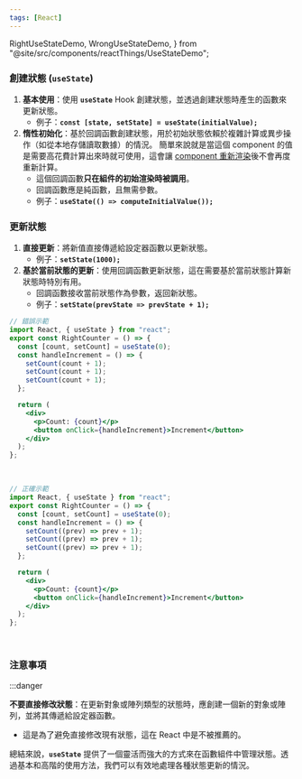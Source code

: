 ```yaml
---
tags: [React]
---
```


  RightUseStateDemo,
  WrongUseStateDemo,
} from "@site/src/components/reactThings/UseStateDemo";

### **創建狀態 (`useState`)**

1. **基本使用**：使用 **`useState`** Hook 創建狀態，並透過創建狀態時產生的函數來更新狀態。
   - 例子：**`const [state, setState] = useState(initialValue);`**
2. **惰性初始化**：基於回調函數創建狀態，用於初始狀態依賴於複雜計算或異步操作（如從本地存儲讀取數據）的情況。
   簡單來說就是當這個 component 的值是需要高花費計算出來時就可使用，這會讓 [component 重新渲染](../causes-of-re-rendering.mdx)後不會再度重新計算。
   - 這個回調函數**只在組件的初始渲染時被調用**。
   - 回調函數應是純函數，且無需參數。
   - 例子：**`useState(() => computeInitialValue());`**

### **更新狀態**

1. **直接更新**：將新值直接傳遞給設定器函數以更新狀態。
   - 例子：**`setState(1000);`**
2. **基於當前狀態的更新**：使用回調函數更新狀態，這在需要基於當前狀態計算新狀態時特別有用。
   - 回調函數接收當前狀態作為參數，返回新狀態。
   - 例子：**`setState(prevState => prevState + 1);`**

```jsx
// 錯誤示範
import React, { useState } from "react";
export const RightCounter = () => {
  const [count, setCount] = useState(0);
  const handleIncrement = () => {
    setCount(count + 1);
    setCount(count + 1);
    setCount(count + 1);
  };

  return (
    <div>
      <p>Count: {count}</p>
      <button onClick={handleIncrement}>Increment</button>
    </div>
  );
};
```

<WrongUseStateDemo />
<br />

```jsx
// 正確示範
import React, { useState } from "react";
export const RightCounter = () => {
  const [count, setCount] = useState(0);
  const handleIncrement = () => {
    setCount((prev) => prev + 1);
    setCount((prev) => prev + 1);
    setCount((prev) => prev + 1);
  };

  return (
    <div>
      <p>Count: {count}</p>
      <button onClick={handleIncrement}>Increment</button>
    </div>
  );
};
```

<RightUseStateDemo />
<br />

### **注意事項**

:::danger

**不要直接修改狀態**：在更新對象或陣列類型的狀態時，應創建一個新的對象或陣列，並將其傳遞給設定器函數。

- 這是為了避免直接修改現有狀態，這在 React 中是不被推薦的。

總結來說，**`useState`** 提供了一個靈活而強大的方式來在函數組件中管理狀態。透過基本和高階的使用方法，我們可以有效地處理各種狀態更新的情況。
